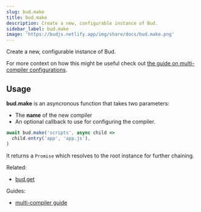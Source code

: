 ```yaml
---
slug: bud.make
title: bud.make
description: Create a new, configurable instance of Bud.
sidebar_label: bud.make
image: 'https://budjs.netlify.app/img/share/docs/bud.make.png'
---
```



Create a new, configurable instance of Bud.

For more context on how this might be useful check out [the guide on multi-compiler configurations](/guides/general-use/multi-compiler).

## Usage

**bud.make** is an asyncronous function that takes two parameters:

- The **name** of the new compiler
- An optional callback to use for configuring the compiler.

```js
await bud.make('scripts', async child =>
  child.entry('app', 'app.js'),
)
```

It returns a `Promise` which resolves to the root instance for further chaining.

Related:

- [bud.get](/docs/bud.get)

Guides:

- [multi-compiler guide](/guides/general-use/multi-compiler)
